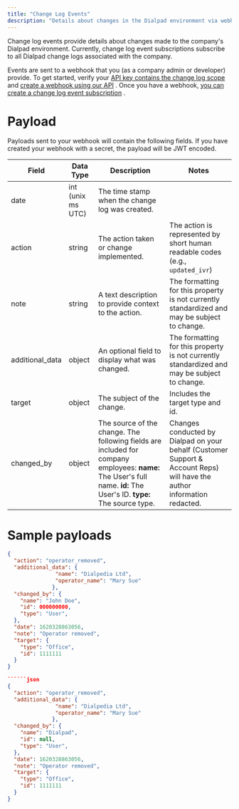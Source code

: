 ```yaml
---
title: "Change Log Events"
description: "Details about changes in the Dialpad environment via webhooks."
---
```

Change log events provide details about changes made to the company's Dialpad environment. Currently, change log event subscriptions subscribe to all Dialpad change logs associated with the company.

Events are sent to a webhook that you (as a company admin or developer) provide. To get started, verify your [API key contains the change log scope](/docs/api-key-generation)
 and [create a webhook using our API](/reference/webhookscreate)
. Once you have a webhook, [you can create a change log event subscription](/reference/webhook_change_log_event_subscriptioncreate)
.

# Payload

Payloads sent to your webhook will contain the following fields. If you have created your webhook with a secret, the payload will be JWT encoded.

| Field | Data Type | Description | Notes |
| --- | --- | --- | --- |
| date | int (unix ms UTC) | The time stamp when the change log was created. |     |
| action | string | The action taken or change implemented. | The action is represented by short human readable codes (e.g., `updated_ivr`) |
| note | string | A text description to provide context to the action. | The formatting for this property is not currently standardized and may be subject to change. |
| additional\_data | object | An optional field to display what was changed. | The formatting for this property is not currently standardized and may be subject to change. |
| target | object | The subject of the change. | Includes the target type and id. |
| changed\_by | object | The source of the change.    The following fields are included for company employees:    **name:** The User's full name.  **id:** The User's ID.  **type:** The source type. | Changes conducted by Dialpad on your behalf (Customer Support & Account Reps) will have the author information redacted. |

# Sample payloads

```json
{
  "action": "operator_removed",
  "additional_data": {
               "name": "Dialpedia Ltd",
               "operator_name": "Mary Sue"
              },
  "changed_by": {
    "name": "John Doe",
    "id": 000000000,
    "type": "User",
  },
  "date": 1620328863056,
  "note": "Operator removed",
  "target": {
    "type": "Office",
    "id": 1111111
  }
}

``````json
{
  "action": "operator_removed",
  "additional_data": {
               "name": "Dialpedia Ltd",
               "operator_name": "Mary Sue"
              },
  "changed_by": {
    "name": "Dialpad",
    "id": null,
    "type": "User",
  },
  "date": 1620328863056,
  "note": "Operator removed",
  "target": {
    "type": "Office",
    "id": 1111111
  }
}

```